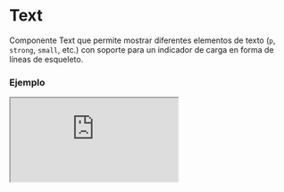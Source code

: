 
# Text

Componente Text que permite mostrar diferentes elementos de texto (`p`, `strong`, `small`, etc.) con soporte para un indicador de carga en forma de líneas de esqueleto.

### Ejemplo

<Iframe minHeightIframe="30dvh" src="https://fenextjs-component-storybook.vercel.app/iframe.html?args=&id=text-text--index&viewMode=story" />

### Importacion

Para importar el componente Text, se puede hacer desde fenextjs

```tsx copy
import { Text } from "fenextjs";
```

### Parametros

| Parametro | Tipo | Requerido | Default | Descripcion |
| --------- | ---- | --------- | ------- | ----------- |
| className | string | no | "" | Clase CSS para el contenedor principal del componente. |
| tag | "p" \| "strong" \| "small" \| "em" \| "b" \| "del" \| "i" \| "mark" \| "ins" \| "sub" \| "sup" | no | "p" | Define la etiqueta HTML que se utiliza para el texto. Permite diferentes opciones como `p`, `strong`, `small`, etc. |
| loader | boolean | no | false | Determina si se muestra un indicador de carga. Cuando es `true`, muestra líneas de carga en lugar del contenido. |
| nLineLoader | number | no | 3 | Número de líneas de esqueleto que se muestran cuando `loader` está activo. |
| children | React.ReactNode | no |  | Contenido que se mostrará dentro del componente `Text` si `loader` es `false`. |

### Storybook

Para ver el storybook del componente lo puede hacer con este [link](https://fenextjs-component-storybook.vercel.app/?path=/story/text-text--index)

### Usos

- Uso básico del componente Text

```tsx copy
<Text tag="strong" className="text-strong">Texto destacado</Text>
```

- Uso del componente Text con el loader activo

```tsx copy
<Text loader={true} nLineLoader={5} />
```

